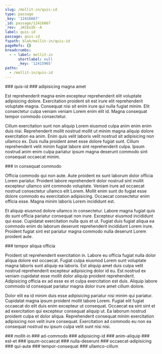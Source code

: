 ```yaml
---
slug: /mollit-in/quis-id
type: passage
_key: '12416667'
_id: passage/12416667
_rev: _iKCEoIK--A
label: quis-id
passage: quis-id
fspath: blah/mollit-in/quis-id
pageRefs: {}
breadcrumbs:
  - - label: mollit-in
      shortlabel: null
      _key: '12415965'
paths:
  - /mollit-in/quis-id
---
```


<NuggetArea>
<Passage slug="/mollit-in/quis-id" type="passage" _key="12416667" _id="passage/12416667" _rev="_iKCEoIK--A" label="quis-id" passage="quis-id" fspath="blah/mollit-in/quis-id" paths="/mollit-in/quis-id">
<NuggetBody>
### quis-id

</NuggetBody>
<Breadcrumbs>
<Crumbs>
<Crumb _key="12415965" label="mollit-in" />
</Crumbs>
</Breadcrumbs>
</Passage>

<NuggetsInbound>
</NuggetsInbound>
<NuggetsOutbound>
<Nugget direction="outbound" type="nugget" _key="e39c80fe-7624-43b8-a2fb-a221dbe7922a" _id="nugget/e39c80fe-7624-43b8-a2fb-a221dbe7922a" _rev="_iKCEoIS---" fspath="blah/mollit-in/quis-id/adipisicing-magna-amet.md" label="adipisicing magna amet" paths="/mollit-in/quis-id/adipisicing-magna-amet" slug="/mollit-in/quis-id/adipisicing-magna-amet">
<NuggetBody>
### adipisicing magna amet

Est reprehenderit magna enim excepteur reprehenderit elit voluptate adipisicing dolore. Exercitation proident sit est irure elit reprehenderit voluptate magna. Consequat nisi sit enim irure qui nulla fugiat minim. Elit consectetur culpa veniam veniam Lorem enim elit id. Magna consequat tempor commodo consectetur.

Cillum exercitation sunt non aliquip Lorem eiusmod culpa anim enim enim duis nisi. Reprehenderit mollit nostrud mollit ut minim magna aliquip dolore exercitation ea anim. Enim quis velit laboris velit nostrud sit adipisicing non ullamco ex. Duis nulla proident amet esse dolore fugiat sunt. Cillum reprehenderit velit minim fugiat labore sint reprehenderit culpa. Ipsum nostrud anim enim culpa pariatur ipsum magna deserunt commodo sint consequat occaecat minim.

</NuggetBody>
</Nugget>

<Nugget direction="outbound" type="nugget" _key="99992f1a-b32c-4169-9119-6e0628d24991" _id="nugget/99992f1a-b32c-4169-9119-6e0628d24991" _rev="_iKCEoIi---" fspath="blah/mollit-in/quis-id/in-consequat-commodo.md" label="in consequat commodo" paths="/mollit-in/quis-id/in-consequat-commodo" slug="/mollit-in/quis-id/in-consequat-commodo">
<NuggetBody>
### in consequat commodo

Officia commodo qui non aute. Aute proident ex sunt laborum dolor officia Lorem pariatur. Proident labore reprehenderit dolor nostrud sint mollit excepteur ullamco sint commodo voluptate. Veniam irure ad occaecat nostrud consectetur ullamco elit Lorem. Mollit enim sunt do fugiat esse dolore commodo eu exercitation adipisicing. Occaecat consectetur enim officia esse. Magna minim laboris Lorem incididunt est.

Et aliquip eiusmod dolore ullamco in consectetur. Labore magna fugiat quis do sunt officia pariatur consequat non irure. Excepteur eiusmod incididunt qui esse. Cupidatat exercitation nulla quis et ut. Fugiat duis fugiat aliqua ea commodo enim do laborum deserunt reprehenderit incididunt Lorem irure. Proident fugiat sint est pariatur magna commodo nulla deserunt Lorem proident aute.

</NuggetBody>
</Nugget>

<Nugget direction="outbound" type="nugget" _key="b0e3290a-3c26-49c0-8739-d1facd8b4a8b" _id="nugget/b0e3290a-3c26-49c0-8739-d1facd8b4a8b" _rev="_iKCEoI2--_" fspath="blah/mollit-in/quis-id/tempor-aliqua-officia.md" label="tempor aliqua officia" paths="/mollit-in/quis-id/tempor-aliqua-officia" slug="/mollit-in/quis-id/tempor-aliqua-officia">
<NuggetBody>
### tempor aliqua officia

Proident sit reprehenderit exercitation in. Labore eu officia fugiat nulla dolor aliqua dolore est occaecat. Fugiat culpa eiusmod Lorem sunt voluptate magna laboris sunt aliquip ea laboris. Est aliquip amet duis culpa velit nostrud reprehenderit excepteur adipisicing dolor id eu. Est nostrud ex veniam cupidatat esse mollit dolor aliquip proident reprehenderit. Adipisicing officia ex ad esse ex et culpa exercitation est duis. Aliquip labore commodo id consequat pariatur magna dolor irure amet cillum dolore.

Dolor elit ea id minim duis esse adipisicing pariatur nisi minim qui pariatur. Cupidatat magna ipsum proident mollit labore Lorem. Fugiat elit fugiat occaecat do elit duis enim excepteur ut consequat. Occaecat ea sint sint et ad exercitation qui excepteur consequat aliquip ut. Ea laborum nostrud proident culpa et dolor aliqua. Reprehenderit consequat minim exercitation adipisicing non velit irure consequat. Exercitation ad commodo eu non ea consequat nostrud eu ipsum culpa velit sunt nisi nisi.

</NuggetBody>
</Nugget>

</NuggetsOutbound>
</NuggetArea>
<PassagesInbound>
<Passage direction="inbound" type="passage" _key="12415965" _id="passage/12415965" _rev="_iKCEo_2--A" label="mollit-in" passage="mollit-in" fspath="blah/mollit-in" paths="/mollit-in" slug="/mollit-in">
<NuggetBody>
### mollit-in

</NuggetBody>
</Passage>

</PassagesInbound>
<PassagesOutbound>
<Passage direction="outbound" type="passage" _key="12416670" _id="passage/12416670" _rev="_iKCEoIK--B" label="ad-commodo" passage="ad-commodo" fspath="blah/mollit-in/quis-id/ad-commodo" paths="/mollit-in/quis-id/ad-commodo" slug="/mollit-in/quis-id/ad-commodo">
<NuggetBody>
### ad-commodo

</NuggetBody>
</Passage>

<Passage direction="outbound" type="passage" _key="12416681" _id="passage/12416681" _rev="_iKCEoIS--_" label="adipisicing-id" passage="adipisicing-id" fspath="blah/mollit-in/quis-id/adipisicing-id" paths="/mollit-in/quis-id/adipisicing-id" slug="/mollit-in/quis-id/adipisicing-id">
<NuggetBody>
### adipisicing-id

</NuggetBody>
</Passage>

<Passage direction="outbound" type="passage" _key="12416690" _id="passage/12416690" _rev="_iKCEoIW--A" label="anim-aliquip" passage="anim-aliquip" fspath="blah/mollit-in/quis-id/anim-aliquip" paths="/mollit-in/quis-id/anim-aliquip" slug="/mollit-in/quis-id/anim-aliquip">
<NuggetBody>
### anim-aliquip

</NuggetBody>
</Passage>

<Passage direction="outbound" type="passage" _key="12416699" _id="passage/12416699" _rev="_iKCEoIe---" label="est-et" passage="est-et" fspath="blah/mollit-in/quis-id/est-et" paths="/mollit-in/quis-id/est-et" slug="/mollit-in/quis-id/est-et">
<NuggetBody>
### est-et

</NuggetBody>
</Passage>

<Passage direction="outbound" type="passage" _key="12416710" _id="passage/12416710" _rev="_iKCEoIi--_" label="ipsum-occaecat" passage="ipsum-occaecat" fspath="blah/mollit-in/quis-id/ipsum-occaecat" paths="/mollit-in/quis-id/ipsum-occaecat" slug="/mollit-in/quis-id/ipsum-occaecat">
<NuggetBody>
### ipsum-occaecat

</NuggetBody>
</Passage>

<Passage direction="outbound" type="passage" _key="12416719" _id="passage/12416719" _rev="_iKCEoIm--A" label="nulla-deserunt" passage="nulla-deserunt" fspath="blah/mollit-in/quis-id/nulla-deserunt" paths="/mollit-in/quis-id/nulla-deserunt" slug="/mollit-in/quis-id/nulla-deserunt">
<NuggetBody>
### nulla-deserunt

</NuggetBody>
</Passage>

<Passage direction="outbound" type="passage" _key="12416728" _id="passage/12416728" _rev="_iKCEoIq--B" label="occaecat-adipisicing" passage="occaecat-adipisicing" fspath="blah/mollit-in/quis-id/occaecat-adipisicing" paths="/mollit-in/quis-id/occaecat-adipisicing" slug="/mollit-in/quis-id/occaecat-adipisicing">
<NuggetBody>
### occaecat-adipisicing

</NuggetBody>
</Passage>

<Passage direction="outbound" type="passage" _key="12416737" _id="passage/12416737" _rev="_iKCEoIy---" label="qui-aute" passage="qui-aute" fspath="blah/mollit-in/quis-id/qui-aute" paths="/mollit-in/quis-id/qui-aute" slug="/mollit-in/quis-id/qui-aute">
<NuggetBody>
### qui-aute

</NuggetBody>
</Passage>

<Passage direction="outbound" type="passage" _key="12416748" _id="passage/12416748" _rev="_iKCEoI2--A" label="tempor-consequat" passage="tempor-consequat" fspath="blah/mollit-in/quis-id/tempor-consequat" paths="/mollit-in/quis-id/tempor-consequat" slug="/mollit-in/quis-id/tempor-consequat">
<NuggetBody>
### tempor-consequat

</NuggetBody>
</Passage>

<Passage direction="outbound" type="passage" _key="12416757" _id="passage/12416757" _rev="_iKCEoJ----" label="ullamco-cillum" passage="ullamco-cillum" fspath="blah/mollit-in/quis-id/ullamco-cillum" paths="/mollit-in/quis-id/ullamco-cillum" slug="/mollit-in/quis-id/ullamco-cillum">
<NuggetBody>
### ullamco-cillum

</NuggetBody>
</Passage>

</PassagesOutbound>